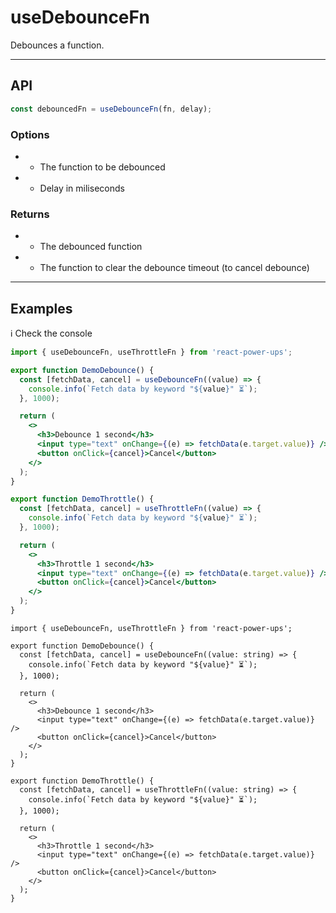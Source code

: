 


# useDebounceFn

Debounces a function.

<hr className="custom-hr" />

## API

```js
const debouncedFn = useDebounceFn(fn, delay);
```

### Options

- <Param name="fn" type="Function (T)" isRequired />

  - The function to be debounced

- <Param name="delay" type="number" isRequired />

  - Delay in miliseconds

### Returns

- <Param name="debouncedFn" type="T (generic)" />

  - The debounced function

- <Param name="clearTimeout" type="() => void" />

  - The function to clear the debounce timeout (to cancel debounce)

<hr className="custom-hr" />

## Examples

<BrowserWindow>
  <div className="pb-4">ℹ️ Check the console</div>
  <DemoDebounce />
  <div className="h-4" />
  <DemoThrottle />
</BrowserWindow>

<Tabs>
<TabItem value="JS" label="JS">

```jsx
import { useDebounceFn, useThrottleFn } from 'react-power-ups';

export function DemoDebounce() {
  const [fetchData, cancel] = useDebounceFn((value) => {
    console.info(`Fetch data by keyword "${value}" ⏳`);
  }, 1000);

  return (
    <>
      <h3>Debounce 1 second</h3>
      <input type="text" onChange={(e) => fetchData(e.target.value)} />
      <button onClick={cancel}>Cancel</button>
    </>
  );
}

export function DemoThrottle() {
  const [fetchData, cancel] = useThrottleFn((value) => {
    console.info(`Fetch data by keyword "${value}" ⏳`);
  }, 1000);

  return (
    <>
      <h3>Throttle 1 second</h3>
      <input type="text" onChange={(e) => fetchData(e.target.value)} />
      <button onClick={cancel}>Cancel</button>
    </>
  );
}
```

</TabItem>
<TabItem value="TS" label="TS" default>

```tsx
import { useDebounceFn, useThrottleFn } from 'react-power-ups';

export function DemoDebounce() {
  const [fetchData, cancel] = useDebounceFn((value: string) => {
    console.info(`Fetch data by keyword "${value}" ⏳`);
  }, 1000);

  return (
    <>
      <h3>Debounce 1 second</h3>
      <input type="text" onChange={(e) => fetchData(e.target.value)} />
      <button onClick={cancel}>Cancel</button>
    </>
  );
}

export function DemoThrottle() {
  const [fetchData, cancel] = useThrottleFn((value: string) => {
    console.info(`Fetch data by keyword "${value}" ⏳`);
  }, 1000);

  return (
    <>
      <h3>Throttle 1 second</h3>
      <input type="text" onChange={(e) => fetchData(e.target.value)} />
      <button onClick={cancel}>Cancel</button>
    </>
  );
}
```

</TabItem>
</Tabs>
